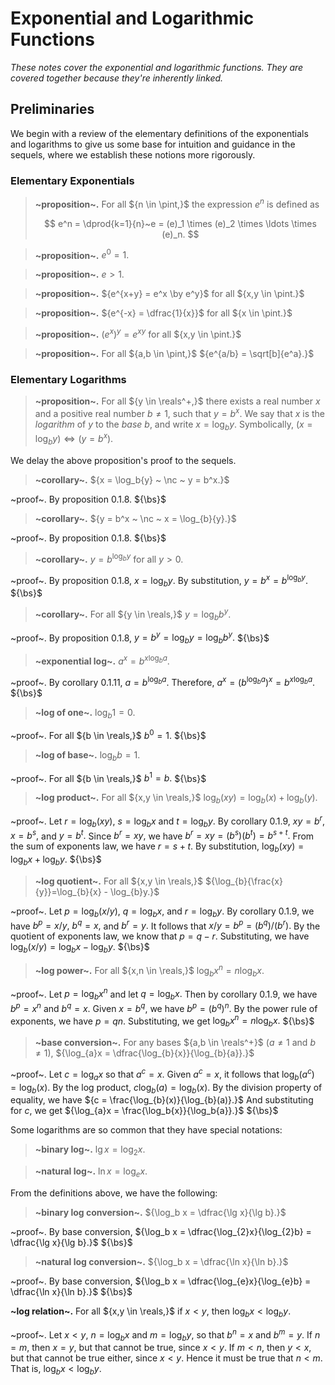 <Head>
	<title>Exponential and Logarithmic Functions</title>
	<meta name={`description`} content={`Notes on exponential logarithmic functions.`}/>
</Head>

# Exponential and Logarithmic Functions

_These notes cover the exponential and logarithmic functions. They are covered together because they're inherently linked._

## Preliminaries
We begin with a review of the elementary definitions of the exponentials and logarithms to give us some base for intuition and guidance in the sequels, where we establish these notions more rigorously.

### Elementary Exponentials

> __~proposition~.__ For all ${n \in \pint,}$ the expression ${e^n}$ is defined as
> 
> $$
> 	e^n = \dprod{k=1}{n}~e = (e)_1 \times (e)_2 \times \ldots \times (e)_n.
> $$

> __~proposition~.__ ${e^0 = 1.}$

> __~proposition~.__ ${e \gt 1.}$

> __~proposition~.__ ${e^{x+y} = e^x \by e^y}$ for all ${x,y \in \pint.}$

> __~proposition~.__ ${e^{-x} = \dfrac{1}{x}}$ for all ${x \in \pint.}$

> __~proposition~.__  ${(e^x)^y = e^{xy}}$ for all ${x,y \in \pint.}$

> __~proposition~.__ For all ${a,b \in \pint,}$ ${e^{a/b} = \sqrt[b]{e^a}.}$

### Elementary Logarithms

> __~proposition~.__ For all ${y \in \reals^+,}$ there exists a real number ${x}$ and a positive real number ${b \neq 1,}$ such that ${y = b^x.}$ We say that ${x}$ is the _logarithm_ of ${y}$ to the _base_ ${b,}$ and write ${x = \log_{b}y.}$ Symbolically, ${(x = \log_{b}y) \iff (y=b^x).}$

We delay the above proposition's proof to the sequels.

<Grid cols={2}>

> __~corollary~.__ ${x = \log_b{y} ~ \nc ~ y = b^x.}$

~proof~. By proposition 0.1.8. ${\bs}$

</Grid>

<Grid cols={2}>

> __~corollary~.__ ${y = b^x ~ \nc ~ x = \log_{b}{y}.}$

~proof~. By proposition 0.1.8. ${\bs}$

</Grid>

<Grid cols={2}>

> __~corollary~.__ ${y = b^{\log_{b}{y}}}$ for all ${y \gt 0.}$

~proof~. By proposition 0.1.8, ${x = \log_{b}{y}.}$ By substitution, ${y = b^{x} = b^{\log_{b}{y}}.}$ ${\bs}$

</Grid>

<Grid cols={2}>

> __~corollary~.__ For all ${y \in \reals,}$ ${y = \log_{b}{b^y}.}$

~proof~. By proposition 0.1.8, ${y = b^y = \log_{b}{y} = \log_{b}{b^y}.}$ ${\bs}$

</Grid>

<Grid cols={2}>

> __~exponential log~.__ ${a^x = b^{x \log_{b}{a}}.}$ 

~proof~. By corollary 0.1.11, ${a = b^{\log_{b}{a}}.}$ Therefore, ${a^{x} = (b^{\log_{b}{a}})^x = b^{x \log_{b}{a}}.}$ ${\bs}$

</Grid>

<Grid cols={2}>

> __~log of one~.__ ${\log_{b}1=0.}$

~proof~. For all ${b \in \reals,}$ ${b^0 = 1.}$ ${\bs}$

</Grid>

<Grid cols={2}>

> __~log of base~.__ ${\log_{b}b=1.}$

~proof~. For all ${b \in \reals,}$ ${b^1 = b.}$ ${\bs}$

</Grid>

<Grid cols={2}>

> __~log product~.__ For all ${x,y \in \reals,}$ ${\log_{b}(xy) = \log_{b}(x) + \log_{b}(y).}$

~proof~. Let ${r = \log_{b}(xy),}$ ${s = \log_{b}x}$ and ${t = \log_{b}{y}.}$ By corollary 0.1.9, ${xy = b^r,}$ ${x = b^s,}$ and ${y = b^t.}$ Since ${b^r = xy,}$ we have ${b^r = xy = (b^s)(b^t) = b^{s+t}.}$  From the sum of exponents law, we have ${r = s + t.}$ By substitution, ${\log_{b}(xy) = \log_{b}{x} + \log_{b}{y}.}$ ${\bs}$

</Grid>

<Grid cols={2}>

> __~log quotient~.__ For all ${x,y \in \reals,}$ ${\log_{b}{\frac{x}{y}}=\log_{b}{x} - \log_{b}y.}$

~proof~. Let ${p = \log_{b}(x/y),}$ ${q = \log_{b}x,}$ and ${r = \log_{b}y.}$ By corollary 0.1.9, we have ${b^{p} = x/y,}$ ${b^q = x,}$ and ${b^r = y.}$ It follows that ${x/y = b^{p} = (b^q)/(b^r).}$ By the quotient of exponents law, we know that ${p = q - r.}$ Substituting, we have ${\log_{b}(x/y)=\log_{b}x - \log_{b}y.}$ ${\bs}$

</Grid>

<Grid cols={2}>

> __~log power~.__ For all ${x,n \in \reals,}$ ${\log_{b}x^n = n \log_{b}{x}.}$

~proof~. Let ${p = \log_{b}{x^n}}$ and let ${q = \log_{b}x.}$ Then by corollary 0.1.9, we have ${b^p = x^n}$ and ${b^q = x.}$ Given ${x = b^q,}$ we have ${b^p = (b^q)^n.}$ By the power rule of exponents, we have ${p = qn.}$ Substituting, we get ${\log_{b}x^n = n\log_{b}x.}$ ${\bs}$

</Grid>

<Grid cols={2}>

> __~base conversion~.__ For any bases ${a,b \in \reals^+}$ (${a \neq 1}$ and ${b \neq 1}$), ${\log_{a}x = \dfrac{\log_{b}{x}}{\log_{b}{a}}.}$

~proof~. Let ${c = \log_{a}x}$ so that ${a^c = x.}$ Given ${a^c = x,}$ it follows that ${\log_{b}(a^c) = \log_{b}(x).}$ By the log product, ${c \log_{b}(a) = \log_{b}(x).}$ By the division property of equality, we have ${c = \frac{\log_{b}(x)}{\log_{b}(a)}.}$ And substituting for ${c,}$ we get ${\log_{a}x = \frac{\log_b{x}}{\log_b{a}}.}$ ${\bs}$

</Grid>

Some logarithms are so common that they have special notations:

> __~binary log~.__ ${\lg x = \log_{2} x.}$

> __~natural log~.__ ${\ln x = \log_{e} x.}$

From the definitions above, we have the following:

<Grid cols={2}>

> __~binary log conversion~.__ ${\log_b x = \dfrac{\lg x}{\lg b}.}$

~proof~. By base conversion, ${\log_b x = \dfrac{\log_{2}x}{\log_{2}b} = \dfrac{\lg x}{\lg b}.}$ ${\bs}$

</Grid>

<Grid cols={2}>

> __~natural log conversion~.__ ${\log_b x = \dfrac{\ln x}{\ln b}.}$

~proof~. By base conversion, ${\log_b x = \dfrac{\log_{e}x}{\log_{e}b} = \dfrac{\ln x}{\ln b}.}$ ${\bs}$

</Grid>

<Grid cols={2}>

__~log relation~.__ For all ${x,y \in \reals,}$ if ${x \lt y,}$ then ${\log_{b}x \lt \log_{b}y.}$

~proof~. Let ${x \lt y,}$ ${n = \log_{b}x}$ and ${m=\log_{b}y,}$ so that ${b^n = x}$ and ${b^m = y.}$ If ${n = m,}$ then ${x = y,}$ but that cannot be true, since ${x \lt y.}$ If ${m \lt n,}$ then ${y \lt x,}$ but that cannot be true either, since ${x \lt y.}$ Hence it must be true that ${n \lt m.}$ That is, ${ \log_{b}x \lt \log_{b}y.}$

</Grid>


